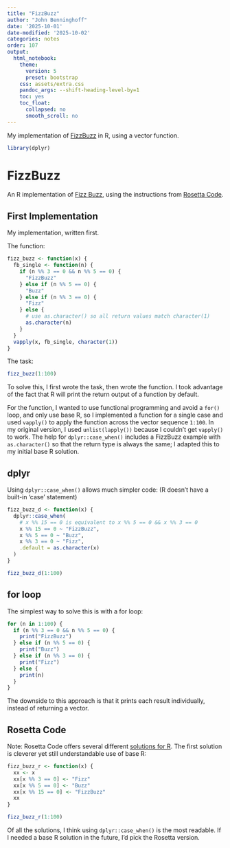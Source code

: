 ```yaml
---
title: "FizzBuzz"
author: "John Benninghoff"
date: '2025-10-01'
date-modified: '2025-10-02'
categories: notes
order: 107
output:
  html_notebook:
    theme:
      version: 5
      preset: bootstrap
    css: assets/extra.css
    pandoc_args: --shift-heading-level-by=1
    toc: yes
    toc_float:
      collapsed: no
      smooth_scroll: no
---
```


My implementation of [FizzBuzz](https://rosettacode.org/wiki/FizzBuzz) in R, using a vector function.

```r
library(dplyr)
```

# FizzBuzz

An R implementation of [Fizz Buzz](https://en.wikipedia.org/wiki/Fizz_buzz), using the instructions
from [Rosetta Code](https://rosettacode.org/wiki/FizzBuzz).

## First Implementation

My implementation, written first.

The function:

```r
fizz_buzz <- function(x) {
  fb_single <- function(n) {
    if (n %% 3 == 0 && n %% 5 == 0) {
      "FizzBuzz"
    } else if (n %% 5 == 0) {
      "Buzz"
    } else if (n %% 3 == 0) {
      "Fizz"
    } else {
      # use as.character() so all return values match character(1)
      as.character(n)
    }
  }
  vapply(x, fb_single, character(1))
}
```

The task:

```r
fizz_buzz(1:100)
```

To solve this, I first wrote the task, then wrote the function. I took advantage of the fact that R
will print the return output of a function by default.

For the function, I wanted to use functional programming and avoid a `for()` loop, and only use base
R, so I implemented a function for a single case and used `vapply()` to apply the function across
the vector sequence `1:100`. In my original version, I used `unlist(lapply())` because I couldn't
get `vapply()` to work. The help for `dplyr::case_when()` includes a FizzBuzz example with
`as.character()` so that the return type is always the same; I adapted this to my initial base R
solution.

## dplyr

Using `dplyr::case_when()` allows much simpler code: (R doesn't have a built-in 'case' statement)

```r
fizz_buzz_d <- function(x) {
  dplyr::case_when(
    # x %% 15 == 0 is equivalent to x %% 5 == 0 && x %% 3 == 0
    x %% 15 == 0 ~ "FizzBuzz",
    x %% 5 == 0 ~ "Buzz",
    x %% 3 == 0 ~ "Fizz",
    .default = as.character(x)
  )
}

fizz_buzz_d(1:100)
```

## for loop

The simplest way to solve this is with a for loop:

```r
for (n in 1:100) {
  if (n %% 3 == 0 && n %% 5 == 0) {
    print("FizzBuzz")
  } else if (n %% 5 == 0) {
    print("Buzz")
  } else if (n %% 3 == 0) {
    print("Fizz")
  } else {
    print(n)
  }
}
```

The downside to this approach is that it prints each result individually, instead of returning a
vector.

## Rosetta Code

Note: Rosetta Code offers several different
[solutions for R](https://rosettacode.org/wiki/FizzBuzz#R). The first solution is cleverer yet still
understandable use of base R:

```r
fizz_buzz_r <- function(x) {
  xx <- x
  xx[x %% 3 == 0] <- "Fizz"
  xx[x %% 5 == 0] <- "Buzz"
  xx[x %% 15 == 0] <- "FizzBuzz"
  xx
}

fizz_buzz_r(1:100)
```

Of all the solutions, I think using `dplyr::case_when()` is the most readable. If I needed a base R
solution in the future, I'd pick the Rosetta version.
